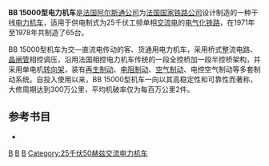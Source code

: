{{NoteTA
|1=zh-cn:制动; zh-tw:制軔; zh-hk:制動;
}}
{{Infobox Locomotive
| name = BB 15000
| image = BB15048-Amiens.JPG
| caption = BB 15048号机车
| type = [[电力机车|电力机车]]
| origin = {{FRA}}
| designer = 
| builder = [[阿尔斯通公司|阿尔斯通公司]]
| buildmodel = 
| ordernumber = 
| serialnumber = 15001～15065
| roadnumber = 
| builddate        = 1971年—1978年
| totalproduction  = 65台
| user = [[法國國家鐵路公司|法國國家鐵路公司]]
| railroad = 
| deliverydate = 
| firstrundate = 
| lastrundate = 
| retiredate = 
| scrapdate = 
| nicknames = 
| aarwheels = 
| uicclass = B'B'
| gauge = 1,435毫米
| trucks = 
| bogies = 
| wheeldiameter = 
| axleload = 22.5吨
| wheelbase = 
| minimumcurve = 
| length = 
| width = 
| height = 
| framesize = 
| weight = 
| sandcap = 
| electricsystem = AC 50Hz 25kV
| collectionmethod = 
| transmission = 
| tractionmotors = 
| topspeed = 160公里/小时
| sustainedspeed = 
| poweroutput = 4,420 千瓦
| tractiveeffort = 
| factorofadhesion = 
| locobrakes = 
| locobrakepower = 
| locobrakeforce = 
| trainbrakes = 
| safety = 
| notes =
}}
'''BB 15000型电力机车'''是[[法国|法国]][[阿尔斯通公司|阿尔斯通公司]]为[[法国国家铁路公司|法国国家铁路公司]]设计制造的一种干线[[电力机车|电力机车]]，适用于供电制式为25千伏工频单相[[交流电|交流电]]的[[电气化铁路|电气化铁路]]，在1971年至1978年共制造了65台。

BB 15000型机车为交—直流电传动的客、货通用电力机车，采用桥式整流电路、[[晶闸管|晶闸管]]相控调压，沿用法国相控电力机车传统的一段全控桥加一段半控桥架构，并采用单电机[[转向架|转向架]]，装有[[再生制动|再生制动]]、[[电阻制动|电阻制动]]、[[空气制动|空气制动]]、电控空气制动等多套制动系统。自投入使用以来，BB 15000型机车一向以其高稳定性和可靠性而著称，大修周期达到300万公里，平均机破率仅为每百万公里2件。

== 参考书目 ==
* {{cite book |author=Denis Redoutey |title=''"Le matériel moteur de la SNCF"'' |year=2007 |publisher=La Vie du Rail |location=Auray |isbn=978-2-915034-65-3 }}

{{SNCF locomotives}}

[[Category:法国电力机车|B]]
[[Category:阿尔斯通制铁路机车|B]]
[[Category:B-B軸式機車|B]]
[[Category:25千伏50赫兹交流电力机车|Category:25千伏50赫兹交流电力机车]]